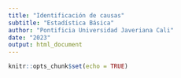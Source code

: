 ```yaml
---
title: "Identificación de causas"
subtitle: "Estadística Básica"
author: "Pontificia Universidad Javeriana Cali"
date: "2023"
output: html_document
---
```


```r
knitr::opts_chunk$set(echo = TRUE)
```
